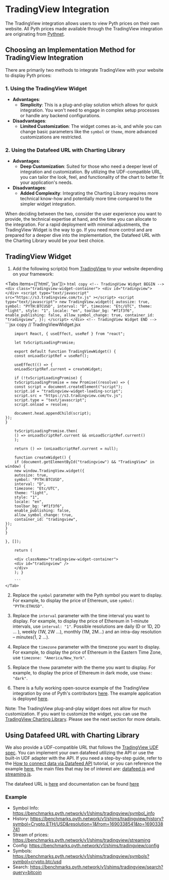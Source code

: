 
# TradingView Integration

The TradingView integration allows users to view Pyth prices on their own website. All Pyth prices made available through the TradingView integration are originating from [Pythnet](pythnet-price-feeds.md).

## Choosing an Implementation Method for TradingView Integration

There are primarily two methods to integrate TradingView with your website to display Pyth prices:

### 1. Using the TradingView Widget

- **Advantages**:
  - **Simplicity**: This is a plug-and-play solution which allows for quick integration. You won't need to engage in complex setup processes or handle any backend configurations.
- **Disadvantages**:
  - **Limited Customization**: The widget comes as-is, and while you can change basic parameters like the `symbol` or `theme`, more advanced customizations are restricted.

### 2. Using the Datafeed URL with Charting Library

- **Advantages**:
  - **Deep Customization**: Suited for those who need a deeper level of integration and customization. By utilizing the UDF-compatible URL, you can tailor the look, feel, and functionality of the chart to better fit your application's needs.
- **Disadvantages**:
  - **Added Complexity**: Integrating the Charting Library requires more technical know-how and potentially more time compared to the simpler widget integration.

When deciding between the two, consider the user experience you want to provide, the technical expertise at hand, and the time you can allocate to the integration. For a rapid deployment with minimal adjustments, the TradingView Widget is the way to go. If you need more control and are prepared for a deeper dive into the implementation, the Datafeed URL with the Charting Library would be your best choice.

## TradingView Widget

1. Add the following script(s) from [TradingView](https://www.tradingview.com/widget/advanced-chart/) to your website depending on your framework:

<Tabs items={['html', 'jsx']}>
    <Tab>
        ```html copy
        <!-- TradingView Widget BEGIN -->
        <div class="tradingview-widget-container">
            <div id="tradingview"></div>
            <script
                type="text/javascript"
                src="https://s3.tradingview.com/tv.js"
            ></script>
            <script type="text/javascript">
                new TradingView.widget({
                autosize: true,
                symbol: "PYTH:BTCUSD",
                interval: "D",
                timezone: "Etc/UTC",
                theme: "light",
                style: "1",
                locale: "en",
                toolbar_bg: "#f1f3f6",
                enable_publishing: false,
                allow_symbol_change: true,
                container_id: "tradingview",
            });
            </script>
        </div>
        <!-- TradingView Widget END -->
        ```
    </Tab>
    <Tab>
        ```jsx copy
        // TradingViewWidget.jsx

        import React, { useEffect, useRef } from "react";

        let tvScriptLoadingPromise;

        export default function TradingViewWidget() {
        const onLoadScriptRef = useRef();

        useEffect(() => {
        onLoadScriptRef.current = createWidget;

        if (!tvScriptLoadingPromise) {
        tvScriptLoadingPromise = new Promise((resolve) => {
        const script = document.createElement("script");
        script.id = "tradingview-widget-loading-script";
        script.src = "https://s3.tradingview.com/tv.js";
        script.type = "text/javascript";
        script.onload = resolve;

        document.head.appendChild(script);
    });
    }

        tvScriptLoadingPromise.then(
        () => onLoadScriptRef.current && onLoadScriptRef.current()
        );

        return () => (onLoadScriptRef.current = null);

        function createWidget() {
        if (document.getElementById("tradingview") && "TradingView" in window) {
        new window.TradingView.widget({
        autosize: true,
        symbol: "PYTH:BTCUSD",
        interval: "D",
        timezone: "Etc/UTC",
        theme: "light",
        style: "1",
        locale: "en",
        toolbar_bg: "#f1f3f6",
        enable_publishing: false,
        allow_symbol_change: true,
        container_id: "tradingview",
    });
    }
    }

    }, []);

        return (

        <div className="tradingview-widget-container">
        <div id="tradingview" />
        </div>
        ); }

        ```
    </Tab>

</Tabs>

2. Replace the `symbol` parameter with the Pyth symbol you want to display. For example, to display the price of Ethereum, use `symbol: "PYTH:ETHUSD"`.

3. Replace the `interval` parameter with the time interval you want to display. For example, to display the price of Ethereum in 1-minute intervals, use `interval: "1"`. Possible resolutions are daily (D or 1D, 2D ... ), weekly (1W, 2W ...), monthly (1M, 2M...) and an intra-day resolution – minutes(1, 2 ...).

4. Replace the `timezone` parameter with the timezone you want to display. For example, to display the price of Ethereum in the Eastern Time Zone, use `timezone: "America/New_York"`.

5. Replace the `theme` parameter with the theme you want to display. For example, to display the price of Ethereum in dark mode, use `theme: "dark"`.

6. There is a fully working open-source example of the TradingView integration by one of Pyth's contributors [here](https://github.com/cctdaniel/pyth-tv-example). The example application is deployed [here](https://pyth-tv-example.vercel.app/).

Note: The TradingView plug-and-play widget does not allow for much customization. If you want to customize the widget, you can use the [TradingView Charting Library](https://www.tradingview.com/HTML5-stock-forex-bitcoin-charting-library/). Please see the next section for more details.

## Using Datafeed URL with Charting Library

We also provide a UDF-compatible URL that follows the [TradingView UDF spec](https://www.tradingview.com/charting-library-docs/latest/connecting_data/UDF). You can implement your own datafeed utilizing the API or use the built-in UDF adapter with the API. If you need a step-by-step guide, refer to the [How to connect data via Datafeed API](https://www.tradingview.com/charting-library-docs/latest/tutorials/implement_datafeed_tutorial/) tutorial, or you can reference the example [here](https://github.com/cctdaniel/pyth-tv-charting-lib), the main files that may be of interest are: [datafeed.js](https://github.com/cctdaniel/pyth-tv-charting-lib/blob/main/src/utils/datafeed.js) and [streaming.js](https://github.com/cctdaniel/pyth-tv-charting-lib/blob/main/src/utils/streaming.js).

The datafeed URL is [here](https://benchmarks.pyth.network/v1/shims/tradingview) and documentation can be found [here](https://benchmarks.pyth.network/redoc)

### Example

- Symbol Info: https://benchmarks.pyth.network/v1/shims/tradingview/symbol_info
- History: https://benchmarks.pyth.network/v1/shims/tradingview/history?symbol=Crypto.ETH/USD&resolution=1&from=1690338541&to=1690338741
- Stream of prices: https://benchmarks.pyth.network/v1/shims/tradingview/streaming
- Config: https://benchmarks.pyth.network/v1/shims/tradingview/config
- Symbols: https://benchmarks.pyth.network/v1/shims/tradingview/symbols?symbol=crypto.btc/usd
- Search: https://benchmarks.pyth.network/v1/shims/tradingview/search?query=bitcoin
